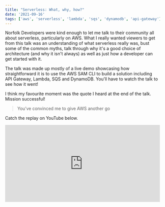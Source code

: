 ```yaml
---
title: "Serverless: What, why, how?"
date: '2021-09-16'
tags: ['aws', 'serverless', 'lambda', 'sqs', 'dynamodb', 'api-gateway']
---
```


Norfolk Developers were kind enough to let me talk to their community all about serverless, particularly on AWS. 
What I really wanted viewers to get from this talk was an understanding of what serverless really was, bust some of the common myths, talk through
why it's a good choice of architecture (and why it isn't always) as well as just how a developer can get started with it.

The talk was made up mostly of a live demo showcasing how straightforward it is to use the AWS SAM CLI to build a solution including API Gateway, 
Lambda, SQS and DynamoDB. You'll have to watch the talk to see how it went!

I think my favourite moment was the quote I heard at the end of the talk. Mission successful!

> You’ve convinced me to give AWS another go

Catch the replay on YouTube below.

<iframe 
  width="100%" 
  height="250"
  src="https://www.youtube.com/embed/6hBmjYPNdnc" 
  title="Serverless: What, why, how?" 
  frameBorder="0"
  allow="accelerometer; autoplay; clipboard-write; encrypted-media; gyroscope; picture-in-picture" 
  allowFullScreen
></iframe>